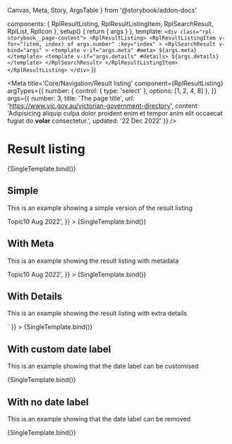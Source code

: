   Canvas,
  Meta,
  Story,
  ArgsTable
} from '@storybook/addon-docs'

  components: { RplResultListing, RplResultListingItem, RplSearchResult, RplList, RplIcon },
  setup() {
    return { args }
  },
  template: `
    <div class="rpl-storybook__page-content">
      <RplResultListing>
        <RplResultListingItem
          v-for="(item, index) of args.number"
          :key="index"
        >
          <RplSearchResult
            v-bind="args"
          >
            <template v-if="args.meta" #meta>
              ${args.meta}
            </template>
            <template v-if="args.details" #details>
              ${args.details}
            </template>
          </RplSearchResult>
        </RplResultListingItem>
      </RplResultListing>
    </div>
  `
})

<Meta
  title='Core/Navigation/Result listing'
  component={RplResultListing}
  argTypes={{
    number: {
      control: { type: 'select' },
      options: [1, 2, 4, 8]
    },
  }}
  args={{
    number: 3,
    title: 'The page title',
    url: 'https://www.vic.gov.au/victorian-government-directory',
    content: 'Adipisicing aliquip culpa dolor proident enim et tempor anim elit occaecat fugiat do <strong>volar</strong> consectetur.',
    updated: '22 Dec 2022'
  }}
/>

# Result listing

<ArgsTable of={RplResultListing} />

<Canvas>
  <Story
    name='Default'
    play={a11yStoryCheck}
  >
    {SingleTemplate.bind()}
  </Story>
</Canvas>


## Simple

This is an example showing a simple version of the result listing

<Canvas>
  <Story
    name='Simple'
    play={a11yStoryCheck}
    args={{
      number: 3,
      title: 'The page title',
      url: 'https://www.vic.gov.au/victorian-government-directory',
      content: null,
      updated: null,
      meta: '<span class="rpl-result-listing__topic">Topic</span><span class="rpl-result-listing__published">10 Aug 2022</span>',
    }}
  >
    {SingleTemplate.bind()}
  </Story>
</Canvas>


## With Meta

This is an example showing the result listing with metadata

<Canvas>
  <Story
    name='With Meta'
    play={a11yStoryCheck}
    args={{
      meta: '<span class="rpl-result-listing__topic">Topic</span><span class="rpl-result-listing__published">10 Aug 2022</span>',
    }}
  >
    {SingleTemplate.bind()}
  </Story>
</Canvas>

## With Details

This is an example showing the result listing with extra details

<Canvas>
  <Story
    name='With Details'
    play={a11yStoryCheck}
    args={{
      details: `<RplList :items="[
        { text: 'Department', icon: 'icon-user-circle-filled' },
        { text: '$10,000 - $20,000', icon: 'icon-dollar-circle-filled' },
        { text: 'Closed', icon: 'icon-cancel-circle-filled', iconColour: 'error' }
      ]" />`
    }}
  >
    {SingleTemplate.bind()}
  </Story>
</Canvas>

## With custom date label

This is an example showing that the date label can be customised

<Canvas>
  <Story
    name='With custom date label'
    play={a11yStoryCheck}
    args={{
      dateLabel: 'Custom label'
    }}
  >
    {SingleTemplate.bind()}
  </Story>
</Canvas>

## With no date label

This is an example showing that the date label can be removed

<Canvas>
  <Story
    name='With no date label'
    play={a11yStoryCheck}
    args={{
      dateLabel: null,
      updated: 'Some custom text'
    }}
  >
    {SingleTemplate.bind()}
  </Story>
</Canvas>
